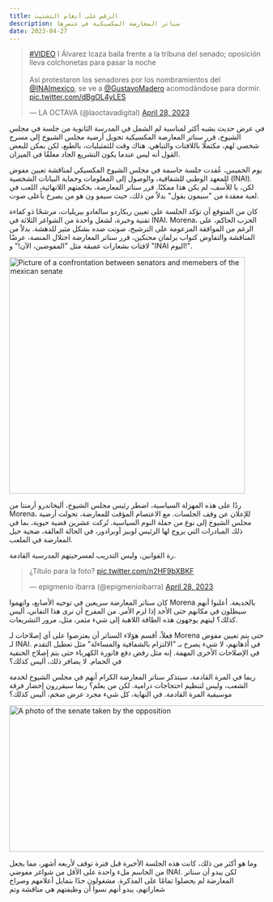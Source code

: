 ```yaml
---
title: الرقص على أنغام التشتيت
description: سناتر المعارضة المكسيكية في عنصرها
date: 2023-04-27
---
```


<Embed>
    <blockquote className="twitter-tweet"><p lang="es" dir="ltr"><a href="https://twitter.com/hashtag/VIDEO?src=hash&amp;ref_src=twsrc%5Etfw">#VIDEO</a> I Álvarez Icaza baila frente a la tribuna del senado; oposición lleva colchonetas para pasar la noche<br /><br />Así protestaron los senadores por los nombramientos del <a href="https://twitter.com/INAImexico?ref_src=twsrc%5Etfw">@INAImexico</a>, se ve a <a href="https://twitter.com/GustavoMadero?ref_src=twsrc%5Etfw">@GustavoMadero</a> acomodándose para dormir. <a href="https://t.co/dBgOL4yLES">pic.twitter.com/dBgOL4yLES</a></p>&mdash; LA OCTAVA (@laoctavadigital) <a href="https://twitter.com/laoctavadigital/status/1652017245223043087?ref_src=twsrc%5Etfw">April 28, 2023</a></blockquote> <script async src="https://platform.twitter.com/widgets.js" charSet="utf-8"></script>
</Embed>

في عرض حديث يشبه أكثر لمناسبة لم الشمل في المدرسة الثانوية من جلسة في مجلس الشيوخ، قرر سناتر المعارضة المكسيكية تحويل أرضية مجلس الشيوخ إلى مسرح شخصي لهم، مكتملًا باللافتات والتباهي. هناك وقت للتمثيليات، بالطبع، لكن يمكن للبعض القول أنه ليس عندما يكون التشريع الجاد معلقًا في الميزان.

يوم الخميس، عُقدت جلسة حاسمة في مجلس الشيوخ المكسيكي لمناقشة تعيين مفوض للمعهد الوطني للشفافية، والوصول إلى المعلومات وحماية البيانات الشخصية (INAI). لكن، يا للأسف، لم يكن هذا ممكنًا. قرر سناتر المعارضة، بحكمتهم اللانهائية، اللعب في لعبة معقدة من "سيمون يقول" بدلاً من ذلك، حيث سيمو ون هو من يصرخ بأعلى صوت.

كان من المتوقع أن تؤكد الجلسة على تعيين ريكاردو سالغادو بيريليات، مرشحًا ذو كفاءة تقنية وخبرة، لشغل واحدة من الشواغر الثلاثة في INAI. Morena، الحزب الحاكم، على الرغم من الموافقة المزعومة على الترشيح، صوتت ضده بشكل مثير للدهشة. بدلاً من المناقشة والتفاوض كنواب برلمان محنكين، قرر سناتر المعارضة احتلال المنصة، عرضًا لافتات بشعارات عميقة مثل "المفوضين، الآن!" و "INAI اليوم!".

<Image className="m-auto w-full" src="/images/senado-1.png" width="465" height="467"
       alt="Picture of a confrontation between senators and memebers of the mexican senate"/>

ردًا على هذه المهزلة السياسية، اضطر رئيس مجلس الشيوخ، أليخاندرو أرمنتا من Morena، للإعلان عن وقف الجلسات. مع الاعتصام المؤقت للمعارضة، تحولت أرضية مجلس الشيوخ إلى نوع من حفلة النوم السياسية. تُركت عشرين قضية حيوية، بما في ذلك المبادرات التي يروج لها الرئيس لوبيز أوبرادور، في الحالة العالقة، ضحية حيل المعارضة في الملعب.

رة القوانين، وليس التدريب لمسرحيتهم المدرسية القادمة.

<Embed>
    <blockquote className="twitter-tweet"><p lang="es" dir="ltr">¿Título para la foto? <a href="https://t.co/n2HF9bXBKF">pic.twitter.com/n2HF9bXBKF</a></p>&mdash; epigmenio ibarra (@epigmenioibarra) <a href="https://twitter.com/epigmenioibarra/status/1651761193156247553?ref_src=twsrc%5Etfw">April 28, 2023</a></blockquote> <script async src="https://platform.twitter.com/widgets.js" charSet="utf-8"></script>
</Embed>

كان سناتر المعارضة سريعين في توجيه الأصابع، واتهموا Morena بالخديعة. أعلنوا أنهم سيظلون في مكانهم حتى الأحد إذا لزم الأمر. من المفرح أن نرى هذا التفاني، أليس كذلك؟ ليتهم يوجهون هذه الطاقة اللاهبة إلى شيء مثمر، مثل، مرور التشريعات.

فعلاً، أقسم هؤلاء السناتر أن يعترضوا على أي إصلاحات لـ Morena حتى يتم تعيين مفوض لـ INAI. في أذهانهم، لا شيء يصرخ بـ "الالتزام بالشفافية والمساءلة" مثل تعطيل التقدم في الإصلاحات الأخرى المهمة. إنه مثل رفض دفع فاتورة الكهرباء حتى يتم إصلاح الحنفية في الحمام. لا يضافر ذلك، أليس كذلك؟

ربما في المرة القادمة، سيتذكر سناتر المعارضة الكرام أنهم في مجلس الشيوخ لخدمة الشعب، وليس لتنظيم احتجاجات درامية. لكن من يعلم؟ ربما سيقررون إحضار فرقة موسيقية المرة القادمة. في النهاية، كل شيء مجرد عرض ضخم، أليس كذلك؟

<Image className="m-auto w-full" src="/images/senado-3.png" width="526" height="289" alt="A photo of the senate taken by the opposition"/>

 وما هو أكثر من ذلك، كانت هذه الجلسة الأخيرة قبل فترة توقف لأربعة أشهر، مما يجعل من الحاسم ملء واحدة على الأقل من شواغر مفوضي INAI. لكن يبدو أن سناتر المعارضة لم يحصلوا تمامًا على المذكرة. مشغولون جدًا بتمايل أعلامهم وصراخ شعاراتهم، يبدو أنهم نسوا أن وظيفتهم هي مناقشة وتم
